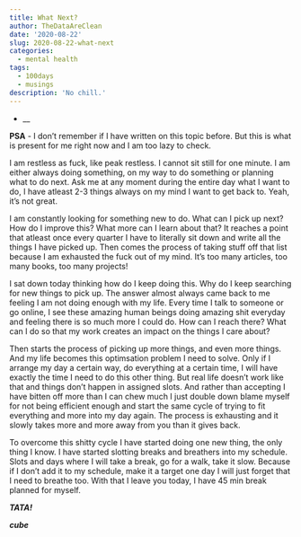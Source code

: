 ```yaml
---
title: What Next?
author: TheDataAreClean
date: '2020-08-22'
slug: 2020-08-22-what-next
categories:
  - mental health
tags:
  - 100days
  - musings
description: 'No chill.'
---
```


* __

**PSA** - I don't remember if I have written on this topic before. But this is what is present for me right now and I am too lazy to check.

I am restless as fuck, like peak restless. I cannot sit still for one minute. I am either always doing something, on my way to do something or planning what to do next. Ask me at any moment during the entire day what I want to do, I have atleast 2-3 things always on my mind I want to get back to. Yeah, it's not great.

I am constantly looking for something new to do. What can I pick up next? How do I improve this? What more can I learn about that? It reaches a point that atleast once every quarter I have to literally sit down and write all the things I have picked up. Then comes the process of taking stuff off that list because I am exhausted the fuck out of my mind. It's too many articles, too many books, too many projects!

I sat down today thinking how do I keep doing this. Why do I keep searching for new things to pick up. The answer almost always came back to me feeling I am not doing enough with my life. Every time I talk to someone or go online, I see these amazing human beings doing amazing shit everyday and feeling there is so much more I could do. How can I reach there? What can I do so that my work creates an impact on the things I care about?

Then starts the process of picking up more things, and even more things. And my life becomes this optimsation problem I need to solve. Only if I arrange my day a certain way, do everything at a certain time, I will have exactly the time I need to do this other thing. But real life doesn't work like that and things don't happen in assigned slots. And rather than accepting I have bitten off more than I can chew much I just double down blame myself for not being efficient enough and start the same cycle of trying to fit everything and more into my day again. The process is exhausting and it slowly takes more and more away from you than it gives back. 

To overcome this shitty cycle I have started doing one new thing, the only thing I know. I have started slotting breaks and breathers into my schedule. Slots and days where I will take a break, go for a walk, take it slow. Because if I don't add it to my schedule, make it a target one day I will just forget that I need to breathe too. With that I leave you today, I have 45 min break planned for myself.

**_TATA!_**

**_cube_**